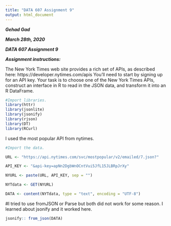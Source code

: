 ---
title: "DATA 607 Assignment 9"
output: html_document
---

***Gehad Gad***

***March 28th, 2020***

***DATA 607 Assignment 9***


***Assignment instructions:***

The New York Times web site provides a rich set of APIs, as described here:  https://developer.nytimes.com/apis You’ll need to start by signing up for an API key. Your task is to choose one of the New York Times APIs, construct an interface in R to read in the JSON data, and transform it into an R DataFrame. 

```{r}
#Import libraries.
library(httr)
library(jsonlite)
library(jsonify)
library(rjson)
library(DT)
library(RCurl)
```

I used the most popular API from nytimes.

```{r}
#Import the data.

URL <- "https://api.nytimes.com/svc/mostpopular/v2/emailed/7.json?"

API_KEY <- "&api-key=apNn2DgbWnOCntVui5JfL15JLBRpJrXy"

NYURL <- paste(URL, API_KEY, sep = "")

NYTdata <- GET(NYURL)

DATA <- content(NYTdata, type = "text", encoding = "UTF-8")

```

#I tried to use fromJSON or Parse but both did not work for some reason. I learned about jsonify and it worked here.

```{r}

jsonify:: from_json(DATA)


```



